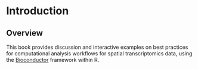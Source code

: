 # Introduction {#sec-introduction}


## Overview

This book provides discussion and interactive examples on best practices for computational analysis workflows for spatial transcriptomics data, using the [Bioconductor](http://bioconductor.org/) framework within R.


